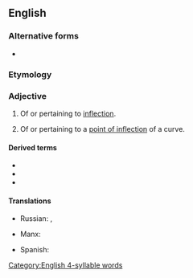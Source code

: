 ==English==

===Alternative forms===
* {{l|en|inflexional}}

===Etymology===
{{suffix|en|inflection|al}}

===Adjective===
{{en-adj}}

# Of or pertaining to [[inflection]].
# {{lb|en|mathematics}} Of or pertaining to a [[point of inflection]] of a curve.

====Derived terms====
* {{l|en|inflectional morphology}}
* {{l|en|inflectional phrase}}
* {{l|en|inflectional tangent}}

====Translations====
{{trans-top|pertaining to grammatical inflection}}
* Russian: {{t+|ru|флекси́йный|m}}, {{t+|ru|оконча́тельный|m}}
{{trans-mid}}
{{trans-bottom}}

{{trans-top}}
* Manx: {{t|gv|yn-filleydagh}}
{{trans-mid}}
* Spanish: {{t|es|flectivo}}
{{trans-bottom}}

[[Category:English 4-syllable words]]